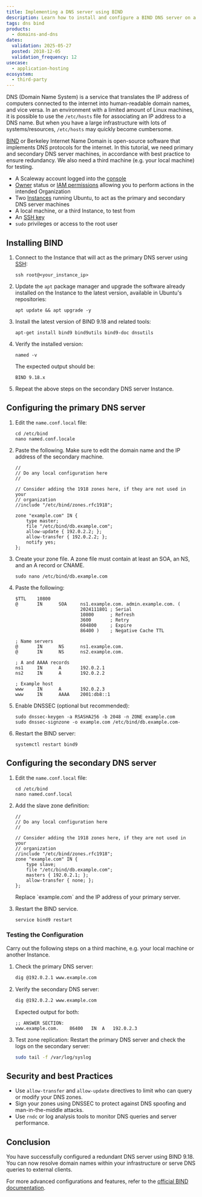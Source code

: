 ```yaml
---
title: Implementing a DNS server using BIND
description: Learn how to install and configure a BIND DNS server on a Scaleway Instance to manage domain name resolution.
tags: dns bind
products:
  - domains-and-dns
dates:
  validation: 2025-05-27
  posted: 2018-12-05
  validation_frequency: 12
usecase:
  - application-hosting
ecosystem:
  - third-party
---
```



DNS (Domain Name System) is a service that translates the IP address of computers connected to the internet into human-readable domain names, and vice versa. In an environment with a limited amount of Linux machines, it is possible to use the `/etc/hosts` file for associating an IP address to a DNS name. But when you have a large infrastructure with lots of systems/resources, `/etc/hosts` may quickly become cumbersome.

[BIND](https://www.isc.org/bind/) or Berkeley Internet Name Domain is open-source software that implements DNS protocols for the internet. In this tutorial, we need primary and secondary DNS server machines, in accordance with best practice to ensure redundancy. We also need a third machine (e.g. your local machine) for testing.

<Requirements />

- A Scaleway account logged into the [console](https://console.scaleway.com)
- [Owner](/iam/concepts/#owner) status or [IAM permissions](/iam/concepts/#permission) allowing you to perform actions in the intended Organization
- Two [Instances](/instances/how-to/create-an-instance/) running Ubuntu, to act as the primary and secondary DNS server machines
- A local machine, or a third Instance, to test from
- An [SSH key](/organizations-and-projects/how-to/create-ssh-key/)
- `sudo` privileges or access to the root user

## Installing BIND

1. Connect to the Instance that will act as the primary DNS server using [SSH](/instances/how-to/connect-to-instance/):
    ```
    ssh root@<your_instance_ip>
    ```

2. Update the `apt` package manager and upgrade the software already installed on the Instance to the latest version, available in Ubuntu's repositories:
    ```
    apt update && apt upgrade -y

3. Install the latest version of BIND 9.18 and related tools:
    ```
    apt-get install bind9 bind9utils bind9-doc dnsutils
    ```
4. Verify the installed version:
    ```
    named -v
    ```
    The expected output should be:
    ```
    BIND 9.18.x
    ```
5. Repeat the above steps on the secondary DNS server Instance.

## Configuring the primary DNS server

1. Edit the `name.conf.local` file:
    ```
    cd /etc/bind
    nano named.conf.locale
    ```
2. Paste the following. Make sure to edit the domain name and the IP address of the secondary machine.
    ```
    //
    // Do any local configuration here
    //

    // Consider adding the 1918 zones here, if they are not used in your
    // organization
    //include "/etc/bind/zones.rfc1918";

    zone "example.com" IN {
        type master;
        file "/etc/bind/db.example.com";
        allow-update { 192.0.2.2; };
        allow-transfer { 192.0.2.2; };
        notify yes;
    };
    ```
3. Create your zone file. A zone file must contain at least an SOA, an NS, and an A record or CNAME.
    ```
    sudo nano /etc/bind/db.example.com
    ```
4. Paste the following:
    ```
    $TTL    10800
    @       IN      SOA     ns1.example.com. admin.example.com. (
                            2024111801 ; Serial
                            10800      ; Refresh
                            3600       ; Retry
                            604800     ; Expire
                            86400 )    ; Negative Cache TTL

    ; Name servers
    @       IN      NS      ns1.example.com.
    @       IN      NS      ns2.example.com.

    ; A and AAAA records
    ns1     IN      A       192.0.2.1
    ns2     IN      A       192.0.2.2

    ; Example host
    www     IN      A       192.0.2.3
    www     IN      AAAA    2001:db8::1
    ```

5. Enable DNSSEC (optional but recommended):
    ```
    sudo dnssec-keygen -a RSASHA256 -b 2048 -n ZONE example.com
    sudo dnssec-signzone -o example.com /etc/bind/db.example.com-
    ```

6. Restart the BIND server:
    ```
    systemctl restart bind9
    ```

## Configuring the secondary DNS server

1. Edit the `name.conf.local` file:
    ```
    cd /etc/bind
    nano named.conf.local
    ```

2. Add the slave zone definition:
    ```
    //
    // Do any local configuration here
    //

    // Consider adding the 1918 zones here, if they are not used in your
    // organization
    //include "/etc/bind/zones.rfc1918";
    zone "example.com" IN {
        type slave;
        file "/etc/bind/db.example.com";
        masters { 192.0.2.1; };
        allow-transfer { none; };
    };
    ```
    <Message type="note">
      Replace `example.com` and the IP address of your primary server.
    </Message>

3. Restart the BIND service.
    ```
    service bind9 restart
    ```

### Testing the Configuration

Carry out the following steps on a third machine, e.g. your local machine or another Instance.

1. Check the primary DNS server:
   ```bash
   dig @192.0.2.1 www.example.com
   ```

2. Verify the secondary DNS server:
   ```bash
   dig @192.0.2.2 www.example.com
   ```

   Expected output for both:
   ```
   ;; ANSWER SECTION:
   www.example.com.    86400   IN  A   192.0.2.3
   ```

3. Test zone replication:
   Restart the primary DNS server and check the logs on the secondary server:
   ```bash
   sudo tail -f /var/log/syslog
   ```

## Security and best Practices

- Use `allow-transfer` and `allow-update` directives to limit who can query or modify your DNS zones.
- Sign your zones using DNSSEC to protect against DNS spoofing and man-in-the-middle attacks.
- Use `rndc` or log analysis tools to monitor DNS queries and server performance.


## Conclusion

You have successfully configured a redundant DNS server using BIND 9.18. You can now resolve domain names within your infrastructure or serve DNS queries to external clients.

For more advanced configurations and features, refer to the [official BIND documentation](https://kb.isc.org/docs/isc-packages-for-bind-9).
